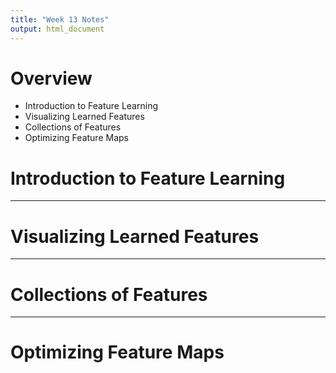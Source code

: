 ```yaml
---
title: "Week 13 Notes"
output: html_document
---
```


# Overview
*	Introduction to Feature Learning
*	Visualizing Learned Features
*	Collections of Features
* Optimizing Feature Maps 

# Introduction to Feature Learning

***

# Visualizing Learned Features

***

# Collections of Features

***

# Optimizing Feature Maps 